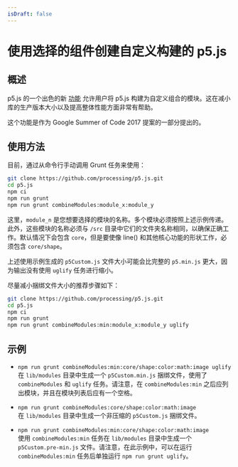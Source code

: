 ```yaml
---
isDraft: false
---
```

# 使用选择的组件创建自定义构建的 p5.js

## 概述

p5.js 的一个出色的新 [功能](https://github.com/processing/p5.js/pull/2051) 允许用户将 p5.js 构建为自定义组合的模块。这在减小库的生产版本大小以及提高整体性能方面非常有帮助。

这个功能是作为 Google Summer of Code 2017 提案的一部分提出的。

## 使用方法

目前，通过从命令行手动调用 Grunt 任务来使用：

```sh
git clone https://github.com/processing/p5.js.git
cd p5.js
npm ci
npm run grunt
npm run grunt combineModules:module_x:module_y
```

这里，`module_n` 是您想要选择的模块的名称。多个模块必须按照上述示例传递。此外，这些模块的名称必须与 `/src` 目录中它们的文件夹名称相同，以确保正确工作。默认情况下会包含 `core`，但是要使像 line() 和其他核心功能的形状工作，必须包含 `core/shape`。

上述使用示例生成的 `p5Custom.js` 文件大小可能会比完整的 `p5.min.js` 更大，因为输出没有使用 `uglify` 任务进行缩小。

尽量减小捆绑文件大小的推荐步骤如下：

```sh
git clone https://github.com/processing/p5.js.git
cd p5.js
npm ci
npm run grunt
npm run grunt combineModules:min:module_x:module_y uglify
```

## 示例

* `npm run grunt combineModules:min:core/shape:color:math:image uglify`\
  在 `lib/modules` 目录中生成一个 `p5Custom.min.js` 捆绑文件，使用了 `combineModules` 和 `uglify` 任务。请注意，在 `combineModules:min` 之后应列出模块，并且在模块列表后应有一个空格。

* `npm run grunt combineModules:core/shape:color:math:image`\
  在 `lib/modules` 目录中生成一个非压缩的 `p5Custom.js` 捆绑文件。

* `npm run grunt combineModules:min:core/shape:color:math:image`\
  使用 `combineModules:min` 任务在 `lib/modules` 目录中生成一个 `p5Custom.pre-min.js` 文件。请注意，在此示例中，可以在运行 `combineModules:min` 任务后单独运行 `npm run grunt uglify`。
